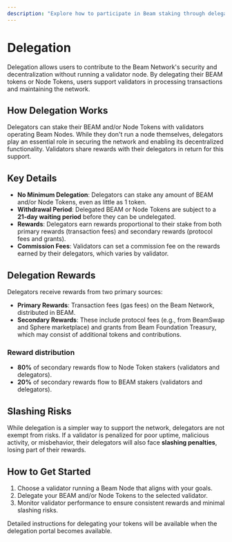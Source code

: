 ```yaml
---
description: "Explore how to participate in Beam staking through delegation without running a validator."
---
```


# Delegation

Delegation allows users to contribute to the Beam Network's security and decentralization without running a validator node. By delegating their BEAM tokens or Node Tokens, users support validators in processing transactions and maintaining the network.

## How Delegation Works

Delegators can stake their BEAM and/or Node Tokens with validators operating Beam Nodes. While they don't run a node themselves, delegators play an essential role in securing the network and enabling its decentralized functionality. Validators share rewards with their delegators in return for this support.

## Key Details
- **No Minimum Delegation**: Delegators can stake any amount of BEAM and/or Node Tokens, even as little as 1 token.
- **Withdrawal Period**: Delegated BEAM or Node Tokens are subject to a **21-day waiting period** before they can be undelegated.
- **Rewards**: Delegators earn rewards proportional to their stake from both primary rewards (transaction fees) and secondary rewards (protocol fees and grants).
- **Commission Fees**: Validators can set a commission fee on the rewards earned by their delegators, which varies by validator.

## Delegation Rewards

Delegators receive rewards from two primary sources:

- **Primary Rewards**: Transaction fees (gas fees) on the Beam Network, distributed in BEAM.
- **Secondary Rewards**: These include protocol fees (e.g., from BeamSwap and Sphere marketplace) and grants from Beam Foundation Treasury, which may consist of additional tokens and contributions.

### Reward distribution
- **80%** of secondary rewards flow to Node Token stakers (validators and delegators).
- **20%** of secondary rewards flow to BEAM stakers (validators and delegators).

## Slashing Risks
While delegation is a simpler way to support the network, delegators are not exempt from risks. If a validator is penalized for poor uptime, malicious activity, or misbehavior, their delegators will also face **slashing penalties**, losing part of their rewards.

## How to Get Started
1. Choose a validator running a Beam Node that aligns with your goals.
2. Delegate your BEAM and/or Node Tokens to the selected validator.
3. Monitor validator performance to ensure consistent rewards and minimal slashing risks.

Detailed instructions for delegating your tokens will be available when the delegation portal becomes available. 
